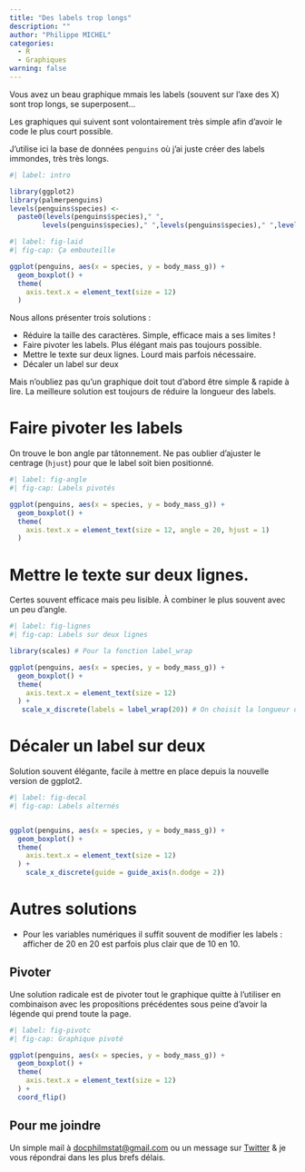 ```yaml
---
title: "Des labels trop longs"
description: ""
author: "Philippe MICHEL"
categories:
  - R
  - Graphiques
warning: false
---
```


Vous avez un beau graphique mmais les labels (souvent sur l'axe des X) sont trop longs, se superposent...

:::{.callout-note}
Les graphiques qui suivent sont volontairement très simple afin d'avoir le code le plus court possible. 

J'utilise ici la base de données `penguins` où j'ai juste créer des labels immondes, très très longs.
:::

```r
#| label: intro

library(ggplot2)
library(palmerpenguins)
levels(penguins$species) <- 
  paste0(levels(penguins$species)," ",
        levels(penguins$species)," ",levels(penguins$species)," ",levels(penguins$species))
```

```r
#| label: fig-laid
#| fig-cap: Ça embouteille

ggplot(penguins, aes(x = species, y = body_mass_g)) +
  geom_boxplot() +
  theme(
    axis.text.x = element_text(size = 12)
  )
```

Nous allons présenter trois solutions : 

- Réduire la taille des caractères. Simple, efficace mais a ses limites !
- Faire pivoter les labels. Plus élégant mais pas toujours possible.
- Mettre le texte sur deux lignes.  Lourd mais parfois nécessaire.
- Décaler un label sur deux

Mais n'oubliez pas qu'un graphique doit tout d'abord être simple & rapide à lire. La meilleure solution est toujours de réduire la longueur des labels.

::: {.panel-tabset}

# Faire pivoter les labels

On trouve le bon angle par tâtonnement. Ne pas oublier d'ajuster le centrage (`hjust`) pour que le label soit bien positionné.

```r
#| label: fig-angle
#| fig-cap: Labels pivotés

ggplot(penguins, aes(x = species, y = body_mass_g)) +
  geom_boxplot() +
  theme(
    axis.text.x = element_text(size = 12, angle = 20, hjust = 1)
  )
```

# Mettre le texte sur deux lignes. 

Certes souvent efficace mais peu lisible. À combiner le plus souvent avec un peu d'angle.

```r
#| label: fig-lignes
#| fig-cap: Labels sur deux lignes

library(scales) # Pour la fonction label_wrap

ggplot(penguins, aes(x = species, y = body_mass_g)) +
  geom_boxplot() +
  theme(
    axis.text.x = element_text(size = 12)
  ) +
   scale_x_discrete(labels = label_wrap(20)) # On choisit la longueur des lignes
```

# Décaler un label sur deux

Solution souvent élégante, facile à mettre en place depuis la nouvelle version de ggplot2.

```r
#| label: fig-decal
#| fig-cap: Labels alternés


ggplot(penguins, aes(x = species, y = body_mass_g)) +
  geom_boxplot() +
  theme(
    axis.text.x = element_text(size = 12)
  ) +
    scale_x_discrete(guide = guide_axis(n.dodge = 2))
```

# Autres solutions

- Pour les variables numériques il suffit souvent de modifier les labels : afficher de 20 en 20 est parfois plus clair que de 10 en 10.

## Pivoter

Une solution radicale est de pivoter tout le graphique quitte à l'utiliser en combinaison avec les propositions précédentes sous peine d'avoir la légende qui prend toute la page.

```r
#| label: fig-pivotc
#| fig-cap: Graphique pivoté

ggplot(penguins, aes(x = species, y = body_mass_g)) +
  geom_boxplot() +
  theme(
    axis.text.x = element_text(size = 12)
  ) +
  coord_flip()
```


:::

:::{.callout-tip}
## Pour me joindre

Un simple mail à <a href="mailto:docphilmstat@gmail.com">docphilmstat@gmail.com</a> ou un message sur [Twitter](https://twitter.com/PhiippeMICHEL) & je vous répondrai dans les plus brefs délais.
:::

